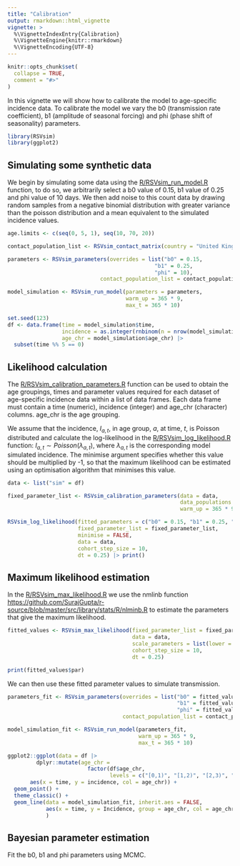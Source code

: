 ```yaml
---
title: "Calibration"
output: rmarkdown::html_vignette
vignette: >
  %\VignetteIndexEntry{Calibration}
  %\VignetteEngine{knitr::rmarkdown}
  %\VignetteEncoding{UTF-8}
---
```


```r
knitr::opts_chunk$set(
  collapse = TRUE,
  comment = "#>"
)
```

In this vignette we will show how to calibrate the model to age-specific incidence data. To calibrate the model we vary the b0 (transmission rate coefficient), b1 (amplitude of seasonal forcing) and phi (phase shift of seasonality) parameters.

```r
library(RSVsim)
library(ggplot2)

```
## Simulating some synthetic data

We begin by simulating some data using the [R/RSVsim_run_model.R](https://github.com/IsaacStopard/RSVsim/blob/master/R/RSVsim_run_model.R) function, to do so, we arbitrarily select a b0 value of 0.15, b1 value of 0.25 and phi value of 10 days. We then add noise to this count data by drawing random samples from a negative binomial distribution with greater variance than the poisson distribution and a mean equivalent to the simulated incidence values.

```r

age.limits <- c(seq(0, 5, 1), seq(10, 70, 20))

contact_population_list <- RSVsim_contact_matrix(country = "United Kingdom", age.limits = age.limits)

parameters <- RSVsim_parameters(overrides = list("b0" = 0.15, 
                                              "b1" = 0.25, 
                                              "phi" = 10),
                             contact_population_list = contact_population_list)

model_simulation <- RSVsim_run_model(parameters = parameters, 
                                     warm_up = 365 * 9, 
                                     max_t = 365 * 10)

set.seed(123)
df <- data.frame(time = model_simulation$time,
                 incidence = as.integer(rnbinom(n = nrow(model_simulation), mu = model_simulation$Incidence, size = 50)),
                 age_chr = model_simulation$age_chr) |> 
  subset(time %% 5 == 0)


```
## Likelihood calculation

The [R/RSVsim_calibration_parameters.R](https://github.com/IsaacStopard/RSVsim/blob/master/R/calibration_functions.R) function can be used to obtain the age groupings, times and parameter values required for each dataset of age-specific incidence data within a list of data frames. Each data frame must contain a time (numeric), incidence (integer) and age_chr (character) columns. age_chr is the age grouping. 

We assume that the incidence, $I_{a,t}$, in age group, $a$, at time, $t$, is Poisson distributed and calculate the log-likelihood in the [R/RSVsim_log_likelihood.R](https://github.com/IsaacStopard/RSVsim/blob/master/R/calibration_functions.R) function:
$I_{a,t} \sim Poisson(\lambda_{a,t})$, where $\lambda_{a,t}$ is the corresponding model simulated incidence. The minimise argument specifies whether this value should be multiplied by -1, so that the maximum likelihood can be estimated using an optimisation algorithm that minimises this value.

```r

data <- list("sim" = df)

fixed_parameter_list <- RSVsim_calibration_parameters(data = data,
                                                      data_populations = rep(parameters$total_population, length(data)),
                                                      warm_up = 365 * 9)

RSVsim_log_likelihood(fitted_parameters = c("b0" = 0.15, "b1" = 0.25, "phi" = 10),
                      fixed_parameter_list = fixed_parameter_list,
                      minimise = FALSE,
                      data = data,
                      cohort_step_size = 10,
                      dt = 0.25) |> print()

```
## Maximum likelihood estimation
In the [R/RSVsim_max_likelihood.R](https://github.com/IsaacStopard/RSVsim/blob/master/R/calibration_functions.R) we use the nmlinb function <https://github.com/SurajGupta/r-source/blob/master/src/library/stats/R/nlminb.R> to estimate the parameters that give the maximum likelihood.

```r

fitted_values <- RSVsim_max_likelihood(fixed_parameter_list = fixed_parameter_list,
                                       data = data,
                                       scale_parameters = list(lower = c(0.01, 0, 0), upper = c(10, 1, 365.25)),
                                       cohort_step_size = 10,
                                       dt = 0.25)

print(fitted_values$par)

```
We can then use these fitted parameter values to simulate transmission.

```r

parameters_fit <- RSVsim_parameters(overrides = list("b0" = fitted_values$par[1], 
                                                     "b1" = fitted_values$par[2], 
                                                     "phi" = fitted_values$par[3]),
                                    contact_population_list = contact_population_list)

model_simulation_fit <- RSVsim_run_model(parameters_fit, 
                                         warm_up = 365 * 9, 
                                         max_t = 365 * 10)

ggplot2::ggplot(data = df |> 
         dplyr::mutate(age_chr = 
                         factor(df$age_chr, 
                                levels = c("[0,1)", "[1,2)", "[2,3)", "[3,4)", "[4,5)", "[5,10)", "[10,30)", "[30,50)", "[50,70)", "[70,90)"))), 
       aes(x = time, y = incidence, col = age_chr)) + 
  geom_point() + 
  theme_classic() +
  geom_line(data = model_simulation_fit, inherit.aes = FALSE, 
            aes(x = time, y = Incidence, group = age_chr, col = age_chr)
            )

```
## Bayesian parameter estimation
Fit the b0, b1 and phi parameters using MCMC.
